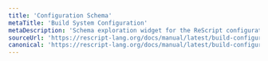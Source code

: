```yaml
---
title: 'Configuration Schema'
metaTitle: 'Build System Configuration'
metaDescription: 'Schema exploration widget for the ReScript configuration file'
sourceUrl: 'https://rescript-lang.org/docs/manual/latest/build-configuration-schema'
canonical: 'https://rescript-lang.org/docs/manual/latest/build-configuration-schema'
---
```


<Docson
  src="https://raw.githubusercontent.com/rescript-lang/rescript-compiler/master/docs/docson/build-schema.json"
/>
